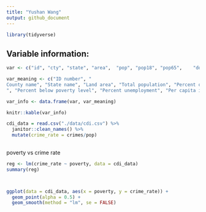 ```yaml
---
title: "Yushan Wang"
output: github_document
---
```


```r
library(tidyverse)

```

## Variable information:

```r
var <- c("id", "cty", "state", "area",	"pop", "pop18",	"pop65",	"docs",	"beds",	"crimes",	"hsgrad",	"bagrad",	"poverty",	"unemp",	"pcincome",	"totalinc",	"region")

var_meaning <- c("ID number", "
County name", "State name", "Land area", "Total population", "Percent of population aged 18-34", "Percent of population aged 65+", "Number of active physicians", "Number of hospital beds", "Total serious crimes", "Percent high school graduates", "Percent bachelor’s degrees
", "Percent below poverty level", "Percent unemployment", "Per capita income", "Total personal income", "Geographic region")

var_info <- data.frame(var, var_meaning)

knitr::kable(var_info)
```


```r
cdi_data = read.csv("./data/cdi.csv") %>%
  janitor::clean_names() %>%
  mutate(crime_rate = crimes/pop) 
  
```



poverty vs crime rate

```r
reg <- lm(crime_rate ~ poverty, data = cdi_data)
summary(reg)



ggplot(data = cdi_data, aes(x = poverty, y = crime_rate)) + 
  geom_point(alpha = 0.5) +
  geom_smooth(method = "lm", se = FALSE)
```






